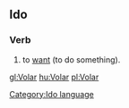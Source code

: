 ==Ido==
[[Category:Ido language]]
===Verb===
# to [[want]] (to do something).

[[gl:Volar]]
[[hu:Volar]]
[[pl:Volar]]
